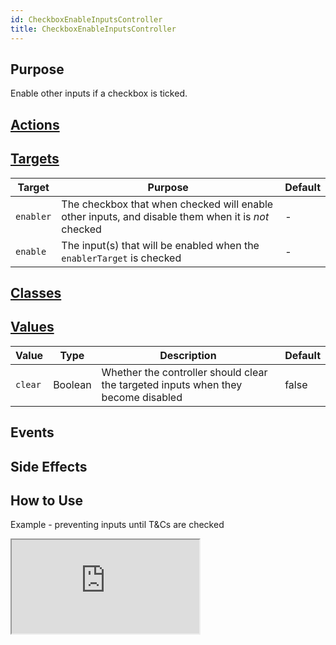 ```yaml
---
id: CheckboxEnableInputsController
title: CheckboxEnableInputsController
---
```




## Purpose

Enable other inputs if a checkbox is ticked.


## [Actions](https://stimulus.hotwire.dev/reference/actions)
<NoActions/>

## [Targets](https://stimulus.hotwire.dev/reference/targets)


| Target    | Purpose                                                                                            | Default |
|-----------|----------------------------------------------------------------------------------------------------|---------|
| `enabler` | The checkbox that when checked will enable other inputs, and disable them when it is *not* checked | -       |
| `enable`  | The input(s) that will be enabled when the `enablerTarget` is checked                              | -       |

## [Classes](https://stimulus.hotwire.dev/reference/classes)
<NoClasses/>

## [Values](https://stimulus.hotwire.dev/reference/values)

| Value   | Type    | Description                                                                       | Default |
|---------|---------|-----------------------------------------------------------------------------------|---------|
| `clear` | Boolean | Whether the controller should clear the targeted inputs when they become disabled | false   |

## Events
<NoEvents/>

## Side Effects
<NoSideEffects/>


## How to Use

Example - preventing inputs until T&Cs are checked


<iframe
  src="https:///stimulus-library.netlify.app/controllers/checkbox_enable_inputs_controller.html"
  style={{width: "100%", height: "500px", border: "0", borderRadius: "4px", overflow: "hidden"}}
  sandbox="allow-forms allow-modals allow-popups allow-presentation allow-same-origin allow-scripts"
/>


# See also

[CheckboxDisableInputsController](./checkbox_disable_inputs_controller.mdx)
[EnableInputsController](./enable_inputs_controller.mdx)
